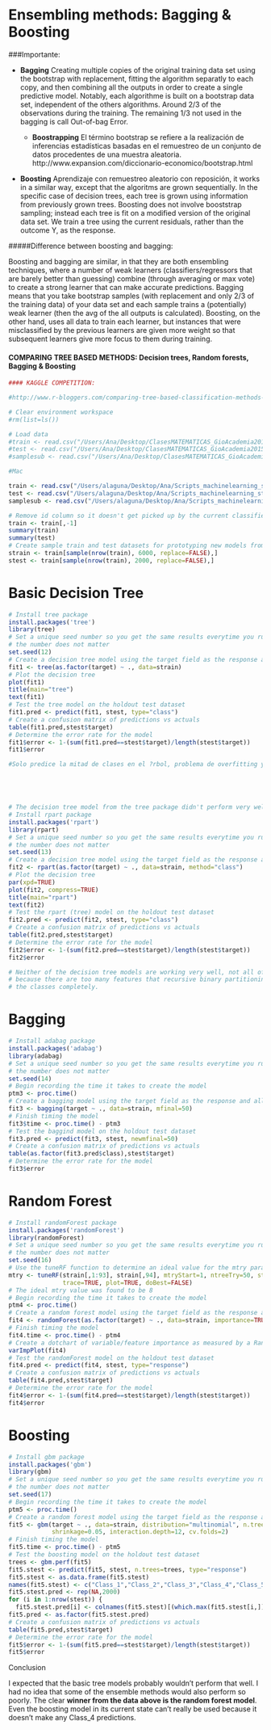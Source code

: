 Ensembling methods: Bagging & Boosting
========================

###Importante:

* **Bagging** Creating multiple copies of the original training data set using the bootstrap with replacement, fitting the algorithm separatly to each copy, and then combining all the outputs in order to create a single predictive model. Notably, each algorithme is built on a bootstrap data set, independent of the others algorithms. Around 2/3 of the observations during the training. The remaining 1/3 not used in the bagging is call Out-of-bag Error.

   - **Boostrapping** El término bootstrap se refiere a la realización de inferencias estadísticas basadas en el remuestreo de un conjunto de datos procedentes de una muestra aleatoria. http://www.expansion.com/diccionario-economico/bootstrap.html

* **Boosting** Aprendizaje con remuestreo aleatorio con reposición, it works in a similar way, except that the algoritms are grown sequentially. In the specific case of decision trees, each tree is grown using information from previously grown trees. Boosting does not involve booststrap sampling; instead each tree is fit on a modified version of the original data set. 
We train a tree using the current residuals, rather than the outcome Y, as the response.


#####Difference between boosting and bagging:

Boosting and bagging are similar, in that they are both ensembling techniques, where a number of weak learners (classifiers/regressors that are barely better than guessing) combine (through averaging or max vote) to create a strong learner that can make accurate predictions. Bagging means that you take bootstrap samples (with replacement and only 2/3 of the training data) of your data set and each sample trains a (potentially) weak learner (then the avg of the all outputs is calculated). Boosting, on the other hand, uses all data to train each learner, but instances that were misclassified by the previous learners are given more weight so that subsequent learners give more focus to them during training.



#### COMPARING TREE BASED METHODS: Decision trees, Random forests, Bagging & Boosting

`````r

#### KAGGLE COMPETITION: 

#http://www.r-bloggers.com/comparing-tree-based-classification-methods-via-the-kaggle-otto-competition/

# Clear environment workspace
#rm(list=ls())

# Load data
#train <- read.csv("/Users/Ana/Desktop/ClasesMATEMATICAS_GioAcademia2015/kaggle_otto-master/data/train.csv")
#test <- read.csv("/Users/Ana/Desktop/ClasesMATEMATICAS_GioAcademia2015/kaggle_otto-master/data/test.csv")
#samplesub <- read.csv("/Users/Ana/Desktop/ClasesMATEMATICAS_GioAcademia2015/kaggle_otto-master/data/sampleSubmission.csv")

#Mac

train <- read.csv("/Users/alaguna/Desktop/Ana/Scripts_machinelearning_statistics/kaggle_otto-master/data/train.csv")
test <- read.csv("/Users/alaguna/Desktop/Ana/Scripts_machinelearning_statistics/kaggle_otto-master/data/test.csv")
samplesub <- read.csv("/Users/alaguna/Desktop/Ana/Scripts_machinelearning_statistics/kaggle_otto-master/data/sampleSubmission.csv")

# Remove id column so it doesn't get picked up by the current classifier
train <- train[,-1]
summary(train)
summary(test)
# Create sample train and test datasets for prototyping new models from the train dataset
strain <- train[sample(nrow(train), 6000, replace=FALSE),]
stest <- train[sample(nrow(train), 2000, replace=FALSE),]
`````

# Basic Decision Tree

`````r
# Install tree package
install.packages('tree')
library(tree)
# Set a unique seed number so you get the same results everytime you run the below model,
# the number does not matter
set.seed(12)
# Create a decision tree model using the target field as the response and all 93 features as inputs (.)
fit1 <- tree(as.factor(target) ~ ., data=strain)
# Plot the decision tree
plot(fit1)
title(main="tree")
text(fit1)
# Test the tree model on the holdout test dataset
fit1.pred <- predict(fit1, stest, type="class")
# Create a confusion matrix of predictions vs actuals
table(fit1.pred,stest$target)
# Determine the error rate for the model
fit1$error <- 1-(sum(fit1.pred==stest$target)/length(stest$target))
fit1$error

#Solo predice la mitad de clases en el ?rbol, problema de overfitting y poor model.





# The decision tree model from the tree package didn't perform very well, let's try the rpart decision tree model
# Install rpart package
install.packages('rpart')
library(rpart)
# Set a unique seed number so you get the same results everytime you run the below model,
# the number does not matter
set.seed(13)
# Create a decision tree model using the target field as the response and all 93 features as inputs (.)
fit2 <- rpart(as.factor(target) ~ ., data=strain, method="class")
# Plot the decision tree
par(xpd=TRUE)
plot(fit2, compress=TRUE)
title(main="rpart")
text(fit2)
# Test the rpart (tree) model on the holdout test dataset
fit2.pred <- predict(fit2, stest, type="class")
# Create a confusion matrix of predictions vs actuals
table(fit2.pred,stest$target)
# Determine the error rate for the model
fit2$error <- 1-(sum(fit2.pred==stest$target)/length(stest$target))
fit2$error

# Neither of the decision tree models are working very well, not all of the classes are being predicted. This is probably
# because there are too many features that recursive binary partitioning is over-simplifying the model and missing some of 
# the classes completely.

`````


# Bagging

`````r

# Install adabag package
install.packages('adabag')
library(adabag)
# Set a unique seed number so you get the same results everytime you run the below model,
# the number does not matter
set.seed(14)
# Begin recording the time it takes to create the model
ptm3 <- proc.time()
# Create a bagging model using the target field as the response and all 93 features as inputs (.)
fit3 <- bagging(target ~ ., data=strain, mfinal=50)
# Finish timing the model
fit3$time <- proc.time() - ptm3
# Test the baggind model on the holdout test dataset
fit3.pred <- predict(fit3, stest, newmfinal=50)
# Create a confusion matrix of predictions vs actuals
table(as.factor(fit3.pred$class),stest$target)
# Determine the error rate for the model
fit3$error
`````


# Random Forest

`````r

# Install randomForest package
install.packages('randomForest')
library(randomForest)
# Set a unique seed number so you get the same results everytime you run the below model,
# the number does not matter
set.seed(16)
# Use the tuneRF function to determine an ideal value for the mtry parameter
mtry <- tuneRF(strain[,1:93], strain[,94], mtryStart=1, ntreeTry=50, stepFactor=2, improve=0.05,
               trace=TRUE, plot=TRUE, doBest=FALSE)
# The ideal mtry value was found to be 8
# Begin recording the time it takes to create the model
ptm4 <- proc.time()
# Create a random forest model using the target field as the response and all 93 features as inputs (.)
fit4 <- randomForest(as.factor(target) ~ ., data=strain, importance=TRUE, ntree=100, mtry=8)
# Finish timing the model
fit4.time <- proc.time() - ptm4
# Create a dotchart of variable/feature importance as measured by a Random Forest
varImpPlot(fit4)
# Test the randomForest model on the holdout test dataset
fit4.pred <- predict(fit4, stest, type="response")
# Create a confusion matrix of predictions vs actuals
table(fit4.pred,stest$target)
# Determine the error rate for the model
fit4$error <- 1-(sum(fit4.pred==stest$target)/length(stest$target))
fit4$error


``````


# Boosting

`````r

# Install gbm package
install.packages('gbm')
library(gbm)
# Set a unique seed number so you get the same results everytime you run the below model,
# the number does not matter
set.seed(17)
# Begin recording the time it takes to create the model
ptm5 <- proc.time()
# Create a random forest model using the target field as the response and all 93 features as inputs (.)
fit5 <- gbm(target ~ ., data=strain, distribution="multinomial", n.trees=1000, 
            shrinkage=0.05, interaction.depth=12, cv.folds=2)
# Finish timing the model
fit5.time <- proc.time() - ptm5
# Test the boosting model on the holdout test dataset
trees <- gbm.perf(fit5)
fit5.stest <- predict(fit5, stest, n.trees=trees, type="response")
fit5.stest <- as.data.frame(fit5.stest)
names(fit5.stest) <- c("Class_1","Class_2","Class_3","Class_4","Class_5","Class_6","Class_7","Class_8","Class_9")
fit5.stest.pred <- rep(NA,2000)
for (i in 1:nrow(stest)) {
  fit5.stest.pred[i] <- colnames(fit5.stest)[(which.max(fit5.stest[i,]))]}
fit5.pred <- as.factor(fit5.stest.pred)
# Create a confusion matrix of predictions vs actuals
table(fit5.pred,stest$target)
# Determine the error rate for the model
fit5$error <- 1-(sum(fit5.pred==stest$target)/length(stest$target))
fit5$error
`````





Conclusion

I expected that the basic tree models probably wouldn’t perform that well. I had no idea that some of the ensemble methods would also perform so poorly. The clear **winner from the data above is the random forest model**. Even the boosting model in its current state can’t really be used because it doesn’t make any Class_4 predictions.
